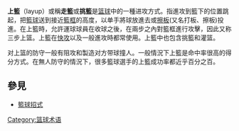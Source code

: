 '''上籃'''（layup）或稱'''走籃'''或'''挑籃'''是[[篮球|篮球]]中的一種进攻方式。指進攻到籃下的位置跳起，把[[籃球|籃球]]送到接近[[籃框|籃框]]的高度，以单手將球放進去或[[擦板|擦板]](又名打板、擦板)投進。在上籃時，允許運球球員在收球之後，在兩步之內對籃框進行攻擊，因此又称三步上篮。上籃在[[快攻|快攻]]以及一般進攻時都常使用。上籃中也包含挑籃和灌篮。

对上篮的防守一般有阻攻和製造对方带球撞人。一般情況下上籃是命中率很高的得分方式。在無人防守的情況下，很多籃球選手的上籃成功率都近乎百分之百。

== 參見 ==
* [[籃球招式|籃球招式]]

{{篮球}}
{{籃球小作品}}

[[Category:篮球术语|Category:篮球术语]]